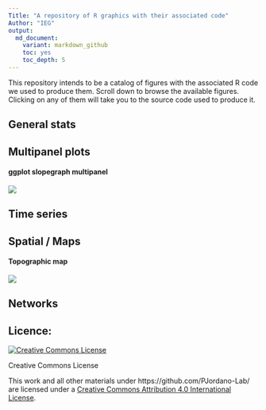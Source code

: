 ```yaml
---
Title: "A repository of R graphics with their associated code"
Author: "IEG"
output:
  md_document:
    variant: markdown_github
    toc: yes
    toc_depth: 5
---
```


This repository intends to be a catalog of figures with the associated R code we used to produce them. Scroll down to browse the available figures. Clicking on any of them will take you to the source code used to produce it.  
  


## General stats




## Multipanel plots 

#### ggplot slopegraph multipanel
  [![](figures/slopegraph_multipanel.png)](http://github.com/Pakillo/R-figures/blob/master/Multipanel/slopegraph_multipanel.Rmd)



## Time series



## Spatial / Maps

#### Topographic map  
  [![](figures/topomap.png)](http://github.com/Pakillo/R-figures/blob/master/Spatial/topomap.Rmd)




## Networks




Licence:
--------
<a rel="license" href="http://creativecommons.org/licenses/by/4.0/"><img alt="Creative Commons License" style="border-width:0" src="https://i.creativecommons.org/l/by/4.0/88x31.png" /></a>

Creative Commons License  

This work and all other materials under https://github.com/PJordano-Lab/ are licensed under a [Creative Commons Attribution 4.0 International License](https://creativecommons.org/licenses/by/4.0/legalcode).

